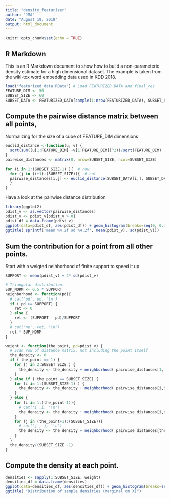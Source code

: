 ---
title: "density_featurizer"
author: "JMA"
date: "August 19, 2018"
output: html_document
---

```{r setup, include=FALSE}
knitr::opts_chunk$set(echo = TRUE)
```

## R Markdown

This is an R Markdown document to show how to build a non-parameteric density estimate for a high dimensional 
dataset. The example is taken from the wiki-tox word embedding data used in KDD 2018.


```{r load}
load("featurized_data.RData") # Load FEATURIZED DATA and final_res
FEATURE_DIM <- 50
SUBSET_SIZE <- 60
SUBSET_DATA <- FEATURIZED_DATA[sample(1:nrow(FEATURIZED_DATA), SUBSET_SIZE),]
```

## Compute the pairwise distance matrix between all points, 

Normalizing for the size of a cube of FEATURE_DIM dimensions

```{r}
euclid_distance <-function(u, v) {
  sqrt(sum((u[1:FEATURE_DIM] -v[1:FEATURE_DIM])^2))/sqrt(FEATURE_DIM)
} 
pairwise_distances <- matrix(0, nrow=SUBSET_SIZE, ncol=SUBSET_SIZE)

for (i in 1:(SUBSET_SIZE-1) ){  # row
  for (j in (i+1):(SUBSET_SIZE)){  # col
  pairwise_distances[i,j] <- euclid_distance(SUBSET_DATA[i,], SUBSET_DATA[j,])
  }
}
```
Have a look at the pairwise distance distribution
```{r}
library(ggplot2)
pdist_v <- as.vector(pairwise_distances)
pdist_v <- pdist_v[pdist_v > 0]
pdist_df = data.frame(pdist_v)
ggplot(data=pdist_df, aes(pdist_df)) + geom_histogram(breaks=seq(0, 0.7, by = 0.05), fill='lightblue') +
ggtitle( sprintf('mean %4.2f sd %4.2f', mean(pdist_v), sd(pdist_v)))

```


## Sum the contribution for a point from all other points.  

Start with a weigted neihborhood of finite support to speed it up

```{r}
SUPPORT <- mean(pdist_v) + 4* sd(pdist_v)

# Triangular distribution.
SUP_NORM <- 0.5 * SUPPORT
neighborhood <- function(pd){
  # cat('pd', pd, '\n')
  if ( pd >= SUPPORT) {
    ret <- 0
  } else {
    ret <- (SUPPORT - pd)/SUPPORT
  }
  # cat('ne', ret, '\n')
  ret * SUP_NORM
}

weight <- function(the_point, pd=pdist_v) {
  # Scan row of distance matrix, not including the point itself
  the_density <- 0
  if ( the_point == 1) {
    for (j in 2:SUBSET_SIZE ) {
      the_density <- the_density + neighborhood( pairwise_distances[1, j] )
    }
  } else if ( the_point == SUBSET_SIZE) {
    for (i in 1:(SUBSET_SIZE-1) ) {
      the_density <- the_density + neighborhood( pairwise_distances[i,SUBSET_SIZE] )
    }
  } else {
    for (i in 1:(the_point-1)){
      # cat('i',i, '\n')
      the_density <- the_density + neighborhood( pairwise_distances[i,the_point] )
    }
    for (j in (the_point+1):(SUBSET_SIZE)){
      # cat('j', j, '\n')
      the_density <- the_density + neighborhood( pairwise_distances[the_point,j] )
    }
  }
  the_density/(SUBSET_SIZE -1)
}
```

## Compute the density at each point. 
```{r}
densities <- sapply(1:SUBSET_SIZE, weight)
densities_df = data.frame(densities)
ggplot(data=densities_df, aes(densities_df)) + geom_histogram(breaks=seq(0, 1.5*max(densities), by = 0.01), fill='darkorange') +
ggtitle( "Distribution of sample densities (marginal on X)")

```


